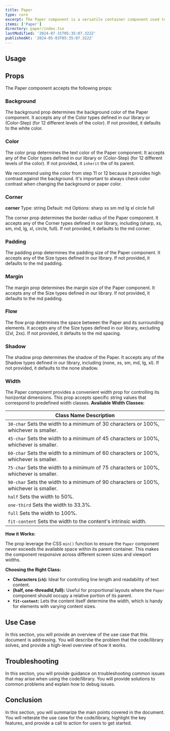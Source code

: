 ```yaml
---
title: Paper
type: core
excerpt: The Paper component is a versatile container component used to display content. It can be customized with different background colors, text colors, corners, padding, spacing, shadow, and more.
items: ['Paper']
directory: paper/index.tsx
lastModified: '2024-07-31T05:35:07.322Z'
publishedAt: '2024-05-03T05:35:07.322Z'
---
```


## Usage

## Props

The Paper component accepts the following props:

### Background

The background prop determines the background color of the Paper component. It accepts any of the Color types defined in our library or (Color-Step) (for 12 different levels of the color). If not provided, it defaults to the white color.

<Playground name="accordionCollapsible" root="accordion" />

### Color

The color prop determines the text color of the Paper component. It accepts any of the Color types defined in our library or (Color-Step) (for 12 different levels of the color). If not provided, it `inherit` the of its parent.

We recommend using the color from step 11 or 12 because it provides high contrast against the background. It's important to always check color contrast when changing the background or paper color.

<Playground name="accordionCollapsible" root="accordion" />

### Corner

**corner**
Type: string
Default: md
Options: sharp xs sm md lg xl circle full

The corner prop determines the border radius of the Paper component. It accepts any of the Corner types defined in our library, including (sharp, xs, sm, md, lg, xl, circle, full). If not provided, it defaults to the md corner.

<Playground name="accordionCollapsible" root="accordion" />

### Padding

The padding prop determines the padding size of the Paper component. It accepts any of the Size types defined in our library. If not provided, it defaults to the md padding.

<Playground name="accordionCollapsible" root="accordion" />

### Margin

The margin prop determines the margin size of the Paper component. It accepts any of the Size types defined in our library. If not provided, it defaults to the md padding.

<Playground name="accordionCollapsible" root="accordion" />

### Flow

The flow prop determines the space between the Paper and its surrounding elements. It accepts any of the Size types defined in our library, excluding (2xl, 2xs). If not provided, it defaults to the md spacing.

<Playground name="accordionCollapsible" root="accordion" />

### Shadow

The shadow prop determines the shadow of the Paper. It accepts any of the Shadow types defined in our library, including (none, xs, sm, md, lg, xl). If not provided, it defaults to the none shadow.

<Playground name="accordionCollapsible" root="accordion" />

### Width

The Paper component provides a convenient width prop for controlling its horizontal dimensions. This prop accepts specific string values that correspond to predefined width classes.
**Available Width Classes:**

| Class Name Description                                                                |
| ------------------------------------------------------------------------------------- |
| `30-char` Sets the width to a minimum of 30 characters or 100%, whichever is smaller. |
| `45-char` Sets the width to a minimum of 45 characters or 100%, whichever is smaller. |
| `60-char` Sets the width to a minimum of 60 characters or 100%, whichever is smaller. |
| `75-char` Sets the width to a minimum of 75 characters or 100%, whichever is smaller. |
| `90-char` Sets the width to a minimum of 90 characters or 100%, whichever is smaller. |
| `half` Sets the width to 50%.                                                         |
| `one-third` Sets the width to 33.3%.                                                  |
| `full` Sets the width to 100%.                                                        |
| `fit-content` Sets the width to the content's intrinsic width.                        |

<Playground name="accordionCollapsible" root="accordion" />

**How it Works:**

The prop leverage the CSS `min()` function to ensure the `Paper` component never exceeds the available space within its parent container. This makes the component responsive across different screen sizes and viewport widths.

**Choosing the Right Class:**

- **Characters (`ch`):** Ideal for controlling line length and readability of text content.
- **(half, one-threadId,full):** Useful for proportional layouts where the `Paper` component should occupy a relative portion of its parent.
- **`fit-content`:** Lets the content itself determine the width, which is handy for elements with varying content sizes.

<Playground name="accordionCollapsible" root="accordion" />

## Use Case

In this section, you will provide an overview of the use case that this document is addressing. You will describe the problem that the code/library solves, and provide a high-level overview of how it works.

## Troubleshooting

In this section, you will provide guidance on troubleshooting common issues that may arise when using the code/library. You will provide solutions to common problems and explain how to debug issues.

## Conclusion

In this section, you will summarize the main points covered in the document. You will reiterate the use case for the code/library, highlight the key features, and provide a call to action for users to get started.
